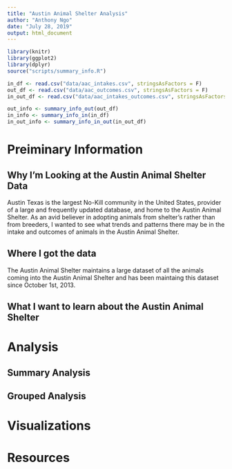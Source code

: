 ```yaml
---
title: "Austin Animal Shelter Analysis"
author: "Anthony Ngo"
date: "July 28, 2019"
output: html_document
---
```


```r
library(knitr)
library(ggplot2)
library(dplyr)
source("scripts/summary_info.R")

in_df <- read.csv("data/aac_intakes.csv", stringsAsFactors = F)
out_df <- read.csv("data/aac_outcomes.csv", stringsAsFactors = F)
in_out_df <- read.csv("data/aac_intakes_outcomes.csv", stringsAsFactors = F)

out_info <- summary_info_out(out_df)
in_info <- summary_info_in(in_df)
in_out_info <- summary_info_in_out(in_out_df)
```

# Preiminary Information

## Why I'm Looking at the Austin Animal Shelter Data

Austin Texas is the largest No-Kill community in the United States, provider of a large and frequently updated database, and home to the Austin Animal Shelter. As an avid believer in adopting animals from shelter's rather than from breeders, I wanted to see what trends and patterns there may be in the intake and outcomes of animals in the Austin Animal Shelter. 

## Where I got the data

The Austin Animal Shelter maintains a large dataset of all the animals coming into the Austin Animal Shelter and has been maintaing this dataset since October 1st, 2013. 

## What I want to learn about the Austin Animal Shelter

# Analysis
## Summary Analysis
## Grouped Analysis
# Visualizations
# Resources

